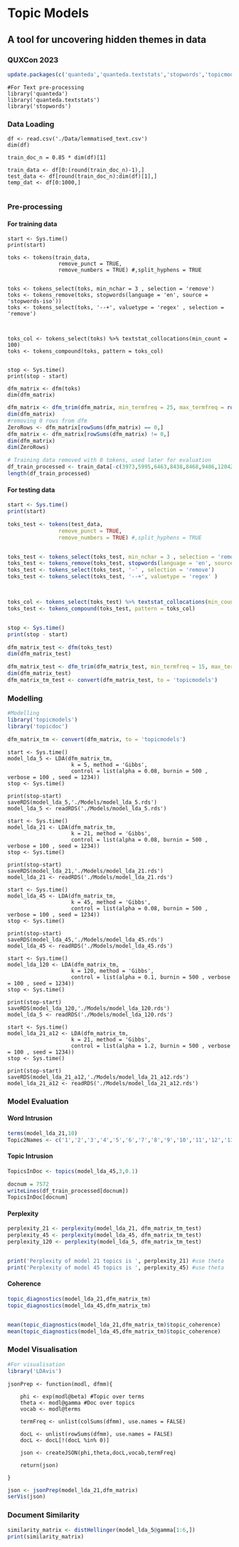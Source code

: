 # Topic Models
## A tool for uncovering hidden themes in data
### QUXCon 2023

```r
update.packages(c('quanteda','quanteda.textstats','stopwords','topicmodels','topicdoc','LDAvis'))
```

```r-Libraries

#For Text pre-processing
library('quanteda')
library('quanteda.textstats')
library('stopwords')

```

### Data Loading
```r-ReadingData
df <- read.csv('./Data/lemmatised_text.csv')
dim(df)

```

```r-SplittingTestTrainData
train_doc_n = 0.85 * dim(df)[1]

train_data <- df[0:(round(train_doc_n)-1),] 
test_data <- df[round(train_doc_n):dim(df)[1],]
temp_dat <- df[0:1000,]


```


### Pre-processing

#### For training data

```r-Tokenising
start <- Sys.time()
print(start)

toks <- tokens(train_data,
                remove_punct = TRUE,
                remove_numbers = TRUE) #,split_hyphens = TRUE


toks <- tokens_select(toks, min_nchar = 3 , selection = 'remove')
toks <- tokens_remove(toks, stopwords(language = 'en', source = 'stopwords-iso'))
toks <- tokens_select(toks, '--+', valuetype = 'regex' , selection = 'remove')



toks_col <- tokens_select(toks) %>% textstat_collocations(min_count = 100)
toks <- tokens_compound(toks, pattern = toks_col)


stop <- Sys.time()
print(stop - start)
```

```r-DocFreqMatrix
dfm_matrix <- dfm(toks)
dim(dfm_matrix)
```

```r
dfm_matrix <- dfm_trim(dfm_matrix, min_termfreq = 25, max_termfreq = round(length(train_data) * 0.07))
dim(dfm_matrix)
#removing 0 rows from dfm
ZeroRows <- dfm_matrix[rowSums(dfm_matrix) == 0,]
dfm_matrix <- dfm_matrix[rowSums(dfm_matrix) != 0,]
dim(dfm_matrix)
dim(ZeroRows)

```

```r
# Training data removed with 0 tokens, used later for evaluation
df_train_processed <- train_data[-c(3973,5995,6463,8438,8468,9486,12042,13052)]
length(df_train_processed)
```

#### For testing data
```r
start <- Sys.time()
print(start)

toks_test <- tokens(test_data,
                remove_punct = TRUE,
                remove_numbers = TRUE) #,split_hyphens = TRUE


toks_test <- tokens_select(toks_test, min_nchar = 3 , selection = 'remove')
toks_test <- tokens_remove(toks_test, stopwords(language = 'en', source = 'stopwords-iso'))
toks_test <- tokens_select(toks_test, '-' , selection = 'remove')
toks_test <- tokens_select(toks_test, '--+', valuetype = 'regex' )



toks_col <- tokens_select(toks_test) %>% textstat_collocations(min_count = 100)
toks_test <- tokens_compound(toks_test, pattern = toks_col)


stop <- Sys.time()
print(stop - start)

```

```r
dfm_matrix_test <- dfm(toks_test)
dim(dfm_matrix_test)

dfm_matrix_test <- dfm_trim(dfm_matrix_test, min_termfreq = 15, max_termfreq = round(length(temp_dat) * 0.07))
dim(dfm_matrix_test)
dfm_matrix_tm_test <- convert(dfm_matrix_test, to = 'topicmodels')
```


### Modelling
```r
#Modelling
library('topicmodels')
library('topicdoc')
```

```r
dfm_matrix_tm <- convert(dfm_matrix, to = 'topicmodels')
```

```r-Modelling
start <- Sys.time()
model_lda_5 <- LDA(dfm_matrix_tm, 
                    k = 5, method = 'Gibbs', 
                    control = list(alpha = 0.08, burnin = 500 , verbose = 100 , seed = 1234))
stop <- Sys.time()

print(stop-start)
saveRDS(model_lda_5,'./Models/model_lda_5.rds')
model_lda_5 <- readRDS('./Models/model_lda_5.rds')
```



```r-Modelling
start <- Sys.time()
model_lda_21 <- LDA(dfm_matrix_tm, 
                    k = 21, method = 'Gibbs', 
                    control = list(alpha = 0.08, burnin = 500 , verbose = 100 , seed = 1234))
stop <- Sys.time()

print(stop-start)
saveRDS(model_lda_21,'./Models/model_lda_21.rds')
model_lda_21 <- readRDS('./Models/model_lda_21.rds')
```

```r-Modelling
start <- Sys.time()
model_lda_45 <- LDA(dfm_matrix_tm, 
                    k = 45, method = 'Gibbs', 
                    control = list(alpha = 0.08, burnin = 500 , verbose = 100 , seed = 1234))
stop <- Sys.time()

print(stop-start)
saveRDS(model_lda_45,'./Models/model_lda_45.rds')
model_lda_45 <- readRDS('./Models/model_lda_45.rds')
```

```r-Modelling
start <- Sys.time()
model_lda_120 <- LDA(dfm_matrix_tm, 
                    k = 120, method = 'Gibbs', 
                    control = list(alpha = 0.1, burnin = 500 , verbose = 100 , seed = 1234))
stop <- Sys.time()

print(stop-start)
saveRDS(model_lda_120,'./Models/model_lda_120.rds')
model_lda_5 <- readRDS('./Models/model_lda_120.rds')
```


```r-Modelling
start <- Sys.time()
model_lda_21_a12 <- LDA(dfm_matrix_tm, 
                    k = 21, method = 'Gibbs', 
                    control = list(alpha = 1.2, burnin = 500 , verbose = 100 , seed = 1234))
stop <- Sys.time()

print(stop-start)
saveRDS(model_lda_21_a12,'./Models/model_lda_21_a12.rds')
model_lda_21_a12 <- readRDS('./Models/model_lda_21_a12.rds')
```

### Model Evaluation

#### Word Intrusion
```r
terms(model_lda_21,10)
Topic2Names <- c('1','2','3','4','5','6','7','8','9','10','11','12','13','14','15','16','17','18','19','20','21')

```


#### Topic Intrusion

```r
TopicsInDoc <- topics(model_lda_45,3,0.1)

docnum = 7572
writeLines(df_train_processed[docnum])
TopicsInDoc[docnum]
```


#### Perplexity

```r

perplexity_21 <- perplexity(model_lda_21, dfm_matrix_tm_test)
perplexity_45 <- perplexity(model_lda_45, dfm_matrix_tm_test)
perplexity_120 <- perplexity(model_lda_5, dfm_matrix_tm_test)


print('Perplexity of model 21 topics is ', perplexity_21) #use theta
print('Perplexity of model 45 topics is ', perplexity_45) #use theta

```



#### Coherence

```r

topic_diagnostics(model_lda_21,dfm_matrix_tm)
topic_diagnostics(model_lda_45,dfm_matrix_tm)


mean(topic_diagnostics(model_lda_21,dfm_matrix_tm)$topic_coherence)
mean(topic_diagnostics(model_lda_45,dfm_matrix_tm)$topic_coherence)

```

### Model Visualisation

```r
#For visualisation
library('LDAvis')

```

```r-JSON_prep

jsonPrep <- function(modl, dfmm){

    phi <- exp(modl@beta) #Topic over terms
    theta <- modl@gamma #Doc over topics
    vocab <- modl@terms

    termFreq <- unlist(colSums(dfmm), use.names = FALSE)
    
    docL <- unlist(rowSums(dfmm), use.names = FALSE)
    docL <- docL[!(docL %in% 0)]

    json <- createJSON(phi,theta,docL,vocab,termFreq)

    return(json)

}

```

```r
json <- jsonPrep(model_lda_21,dfm_matrix)
serVis(json)
```

### Document Similarity

```r
similarity_matrix <- distHellinger(model_lda_5@gamma[1:6,])
print(similarity_matrix)

```